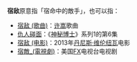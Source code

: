 '''宿敌'''原意指「宿命中的敵手」，也可以指：
* [[宿敌_(歌曲)|宿敌 (歌曲)]]：[[许嵩|许嵩]]歌曲
* [[仇人碰面|仇人碰面]]：《[[神秘博士|神秘博士]]》系列1的第6集
* [[宿敌_(电影)|宿敌 (电影)]]：2013年[[丹尼斯·维伦纽瓦|丹尼斯·维伦纽瓦]]电影
* [[宿敵_(電視劇)|宿敵_(電視劇)]]：美国[[FX_(电视频道)|FX]]电视台电视剧
{{disambig|Cat=二字作品消歧义}}